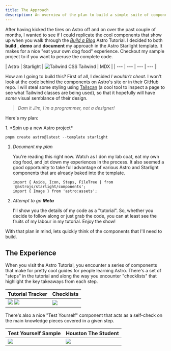 ```yaml
---
title: The Approach
description: An overview of the plan to build a simple suite of components that mimic Astro's Tutorial Components.
---
```


After having kicked the tires on Astro off and on over the past couple of months, I wanted to see if I could replicate the cool components that show up when you walk through the [*Build a Blog*](https://docs.astro.build/en/tutorial/0-introduction/) Astro Tutorial. I decided to both **build** <Icon name="seti:html" color="goldenrod" class='!inline-block' />, **demo** <Icon name="rocket" color="goldenrod" class='!inline-block' /> and **document** <Icon name="document" color="goldenrod" class='!inline-block' /> my approach in the Astro Starlight template. It makes for a nice "eat your own dog food" experience. Checkout my sample project to if you want to peruse the complete code.

<Aside type="note" title="Built with">
| <Icon name="astro" class='!inline-block' /> Astro | <Icon name="starlight" class='!inline-block' /> Starlight | <Image src={tailwindMark} alt="Tailwind CSS" class='!inline-block size-[1em]' /> Tailwind | <Icon name="mdx" class='!inline-block' /> MDX |
| --- | --- | --- | --- |
</Aside>

How am I going to build this? First of all, I decided *I wouldn't cheat*. I won't look at the code behind the components on Astro's site or in their GitHub repo. I will steal some styling using [Tailscan]() (a cool tool to inspect a page to see what Tailwind classes are being used), so that it hopefully will have *some* visual semblance of their design.

> *Dam it Jim, I'm a programmer, not a designer!*

Here's my plan:

<Steps>
1. *Spin up a new Astro project*

   ```powershell
   pnpm create astro@latest --template starlight
   ```

1. *Document my plan*

   You're reading this right now. Watch as I don my lab coat, eat my own dog food, and jot down my experiences in the process. It also seemed a good opportunity to take full advantage of various Astro and Starlight components that are already baked into the template.

   ```mdx
   import { Aside, Icon, Steps, FileTree } from '@astrojs/starlight/components';
   import { Image } from 'astro:assets';
   ```

1. *Attempt to go **Meta***

   I'll show you the details of my code as a "tutorial". So, whether you decide to follow along or just grab the code, you can at least see the fruits of my labour in my tutorial. Enjoy the show!
</Steps>

With that plan in mind, lets quickly think of the components that I'll need to build.

## The Experience

When you visit the Astro Tutorial, you encounter a series of components that make for pretty cool guides for people learning Astro. There's a set of "steps" in the tutorial and along the way you encounter "checklists" that highlight the key takeaways from each step.

| Tutorial Tracker | Checklists |
| --- | --- |
| ![](./approach/Tracker-Light.png) ![](./approach/Tracker-Dark.png) | ![](./approach/Checklist-Simple.png) |

There's also a nice "Test Yourself" component that acts as a self-check on the main knowledge pieces covered in a given step.

| Test Yourself Sample | Houston The Student |
| --- | --- |
| ![](./approach/TestYourself.png) | ![](./approach/houston_grad.webp) |

